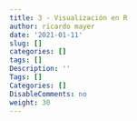 ```yaml
---
title: 3 - Visualización en R
author: ricardo mayer
date: '2021-01-11'
slug: []
categories: []
tags: []
Description: ''
Tags: []
Categories: []
DisableComments: no
weight: 30
---
```

